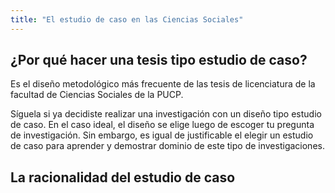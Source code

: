 ```yaml
---
title: "El estudio de caso en las Ciencias Sociales"
---
```


## ¿Por qué hacer una tesis tipo estudio de caso?

Es el diseño metodológico más frecuente de las tesis de licenciatura de la facultad de Ciencias Sociales de la PUCP.

Síguela si ya decidiste realizar una investigación con un diseño tipo estudio de caso. En el caso ideal, el diseño se elige luego de escoger tu pregunta de investigación. Sin embargo, es igual de justificable el elegir un estudio de caso para aprender y demostrar dominio de este tipo de investigaciones.

## La racionalidad del estudio de caso

